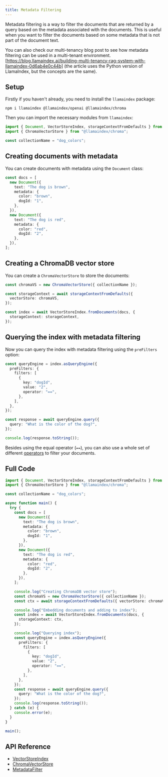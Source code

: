 ```yaml
---
title: Metadata Filtering
---
```


Metadata filtering is a way to filter the documents that are returned by a query based on the metadata associated with the documents. This is useful when you want to filter the documents based on some metadata that is not part of the document text.

You can also check our multi-tenancy blog post to see how metadata filtering can be used in a multi-tenant environment. [https://blog.llamaindex.ai/building-multi-tenancy-rag-system-with-llamaindex-0d6ab4e0c44b] (the article uses the Python version of LlamaIndex, but the concepts are the same).

## Setup

Firstly if you haven't already, you need to install the `llamaindex` package:

```package-install
npm i llamaindex @llamaindex/openai @llamaindex/chroma
```

Then you can import the necessary modules from `llamaindex`:

```ts
import { Document, VectorStoreIndex, storageContextFromDefaults } from "llamaindex";
import { ChromaVectorStore } from "@llamaindex/chroma";

const collectionName = "dog_colors";
```

## Creating documents with metadata

You can create documents with metadata using the `Document` class:

```ts
const docs = [
  new Document({
    text: "The dog is brown",
    metadata: {
      color: "brown",
      dogId: "1",
    },
  }),
  new Document({
    text: "The dog is red",
    metadata: {
      color: "red",
      dogId: "2",
    },
  }),
];
```

## Creating a ChromaDB vector store

You can create a `ChromaVectorStore` to store the documents:

```ts
const chromaVS = new ChromaVectorStore({ collectionName });

const storageContext = await storageContextFromDefaults({
  vectorStore: chromaVS,
});

const index = await VectorStoreIndex.fromDocuments(docs, {
  storageContext: storageContext,
});
```

## Querying the index with metadata filtering

Now you can query the index with metadata filtering using the `preFilters` option:

```ts
const queryEngine = index.asQueryEngine({
  preFilters: {
    filters: [
      {
        key: "dogId",
        value: "2",
        operator: "==",
      },
    ],
  },
});

const response = await queryEngine.query({
  query: "What is the color of the dog?",
});

console.log(response.toString());
```

Besides using the equal operator (`==`), you can also use a whole set of different [operators](/docs/api/interfaces/MetadataFilter#operator) to filter your documents.

## Full Code

```ts
import { Document, VectorStoreIndex, storageContextFromDefaults } from "llamaindex";
import { ChromaVectorStore } from "@llamaindex/chroma";

const collectionName = "dog_colors";

async function main() {
  try {
    const docs = [
      new Document({
        text: "The dog is brown",
        metadata: {
          color: "brown",
          dogId: "1",
        },
      }),
      new Document({
        text: "The dog is red",
        metadata: {
          color: "red",
          dogId: "2",
        },
      }),
    ];

    console.log("Creating ChromaDB vector store");
    const chromaVS = new ChromaVectorStore({ collectionName });
    const ctx = await storageContextFromDefaults({ vectorStore: chromaVS });

    console.log("Embedding documents and adding to index");
    const index = await VectorStoreIndex.fromDocuments(docs, {
      storageContext: ctx,
    });

    console.log("Querying index");
    const queryEngine = index.asQueryEngine({
      preFilters: {
        filters: [
          {
            key: "dogId",
            value: "2",
            operator: "==",
          },
        ],
      },
    });
    const response = await queryEngine.query({
      query: "What is the color of the dog?",
    });
    console.log(response.toString());
  } catch (e) {
    console.error(e);
  }
}

main();
```

## API Reference

- [VectorStoreIndex](/typescript/framework-api-reference/classes/vectorstoreindex/)
- [ChromaVectorStore](/typescript/framework-api-reference/classes/chromavectorstore/)
- [MetadataFilter](/docs/api/interfaces/MetadataFilter)
